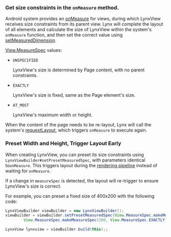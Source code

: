 ### Get size constraints in the `onMeasure` method.

Android system provides an [onMeasure](<https://developer.android.com/reference/android/view/View#onMeasure(int,%20int)>) for views, during which LynxView receives size constraints from its parent view.
Lynx will complete the layout of all elements and calculate the size of LynxView within the system's `onMeasure` function, and then set the correct value using [setMeasuredDimension](<https://developer.android.com/reference/android/view/View#setMeasuredDimension(int,%20int)>).

[View.MeasureSpec](https://developer.android.com/reference/android/view/View.MeasureSpec) values:

- `UNSPECIFIED`

  LynxView's size is determined by Page content, with no parent constraints.

- `EXACTLY`

  LynxView's size is fixed, same as the Page element's size.

- `AT_MOST`

  LynxView's maximum width or height.

When the content of the page needs to be re-layout, Lynx will call the system's [requestLayout](<https://developer.android.com/reference/android/view/View#requestLayout()>), which triggers `onMeasure` to execute again.

### Preset Width and Height, Trigger Layout Early

When creating LynxView, you can preset its size constraints using `LynxViewBuilder#setPresetMeasuredSpec`, with parameters identical to`onMeasure`. This triggers layout during the [rendering pipeline](guide/spec#pipeline) instead of waiting for `onMeasure`.

If a change in `measureSpec` is detected, the layout will re-trigger to ensure LynxView's size is correct.

For example, you can preset a fixed size of 400x200 with the following code:

```java
LynxViewBuilder viewBuilder = new LynxViewBuilder();
viewBuilder = viewBuilder.setPresetMeasuredSpec(View.MeasureSpec.makeMeasureSpec(400, View.MeasureSpec.EXACTLY),
        View.MeasureSpec.makeMeasureSpec(200, View.MeasureSpec.EXACTLY));

LynxView lynxview = viewBuilder.build(this);;
```
